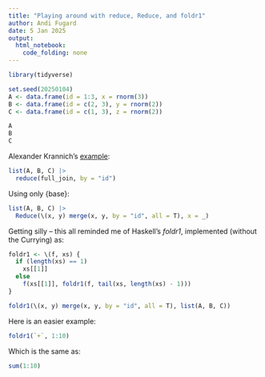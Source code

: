 ```yaml
---
title: "Playing around with reduce, Reduce, and foldr1"
author: Andi Fugard
date: 5 Jan 2025
output: 
  html_notebook: 
    code_folding: none
---
```


```r
library(tidyverse)
```


```r
set.seed(20250104)
A <- data.frame(id = 1:3, x = rnorm(3))
B <- data.frame(id = c(2, 3), y = rnorm(2))
C <- data.frame(id = c(1, 3), z = rnorm(2))
```

```r
A
B
C
```

Alexander Krannich's [example](https://www.linkedin.com/posts/alexander-krannich_rstats-statistics-rstudio-activity-7281670805879459840-zVZO):

```r
list(A, B, C) |>
  reduce(full_join, by = "id")
```

Using only {base}:

```r
list(A, B, C) |>
  Reduce(\(x, y) merge(x, y, by = "id", all = T), x = _)
```

Getting silly -- this all reminded me of Haskell's _foldr1_, implemented (without the Currying) as:

```r
foldr1 <- \(f, xs) {
  if (length(xs) == 1)
    xs[[1]]
  else
    f(xs[[1]], foldr1(f, tail(xs, length(xs) - 1)))
}

foldr1(\(x, y) merge(x, y, by = "id", all = T), list(A, B, C))
```

Here is an easier example:

```r
foldr1(`+`, 1:10)
```

Which is the same as:

```r
sum(1:10)
```


